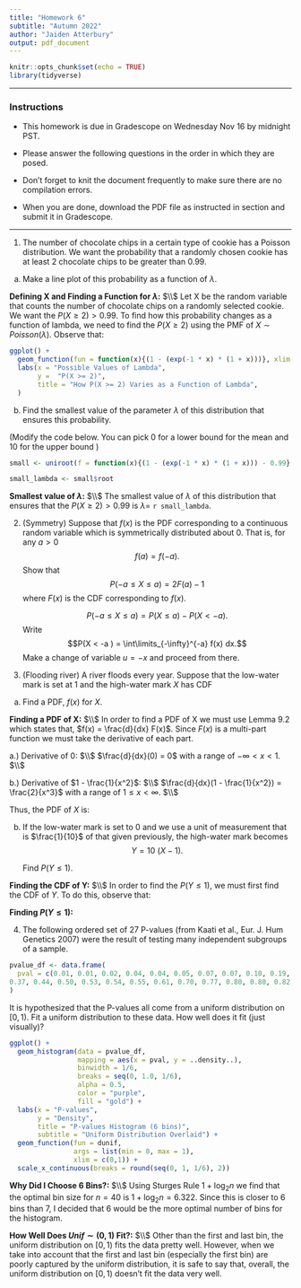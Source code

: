 ```yaml
---
title: "Homework 6"
subtitle: "Autumn 2022"
author: "Jaiden Atterbury"
output: pdf_document
---
```


```r
knitr::opts_chunk$set(echo = TRUE)
library(tidyverse)
```

* * * 

### Instructions

- This homework is due in Gradescope on Wednesday Nov 16 by midnight PST.

- Please answer the following questions in the order in which they are posed. 

- Don't forget to knit the document frequently to make sure there are no compilation errors. 

- When you are done, download the PDF file as instructed in section and submit it in Gradescope. 


* * *


1. The number of chocolate chips in a certain type of cookie has a Poisson distribution. We want the probability that a randomly chosen cookie has at least 2 chocolate chips to be greater than 0.99. 

a. Make a line plot of this probability as a function of $\lambda$. 

**Defining X and Finding a Function for $\lambda$:** $\\$
Let X be the random variable that counts the number of chocolate chips on a randomly selected cookie. We want the $P(X \geq 2) > 0.99$. To find how this probability changes as a function of lambda, we need to find the $P(X \geq 2)$ using the PMF of $X \sim Poisson(\lambda)$. Observe that:

\begin{align*}
P(X \geq 2) &= 1 - P(X < 2) \\
&= 1 - P(X \leq 1) \\
&= 1 - (P(X = 0) + P (X = 1)) \\
&= 1 - e^{- \lambda} - e^{-\lambda} \lambda \\
&= 1 - e^{- \lambda} (1 - \lambda) \\
\end{align*}


```r
ggplot() +
  geom_function(fun = function(x){(1 - (exp(-1 * x) * (1 + x)))}, xlim = c(0, 10)) +
  labs(x = "Possible Values of Lambda",
       y =  "P(X >= 2)",
       title = "How P(X >= 2) Varies as a Function of Lambda",
  ) 
```

b. Find the smallest value of the parameter $\lambda$ of this distribution that ensures this probability.

(Modify the \texttt{uniroot} code below. You can pick 0 for a lower bound for the mean and 10 for the upper bound )

```r
small <- uniroot(f = function(x){(1 - (exp(-1 * x) * (1 + x))) - 0.99}, lower= 0, upper= 10) 

small_lambda <- small$root
```

**Smallest value of $\lambda$:** $\\$
The smallest value of $\lambda$ of this distribution that ensures that the $P(X \geq 2) > 0.99$ is $\lambda =$ `r small_lambda`.

2. (Symmetry) Suppose that $f(x)$ is the PDF corresponding to a continuous random variable which is symmetrically distributed about 0. That is, for any $a > 0$
   $$f(a) = f(-a).$$
	Show that 
	$$P(-a \leq X \leq a) = 2 F(a) - 1$$ where $F(x)$ is the CDF corresponding to  $f(x)$. 

    \emph{Hint:} 
     $$P(-a \leq X \leq a) = P(X \leq a) - P(X < -a).$$ 
     Write
     $$P(X < -a ) = \int\limits_{-\infty}^{-a} f(x) dx.$$ 
     Make a change of variable $u = -x$ and proceed from there.

\begin{align*}
P(-a \leq X \leq a) &= P(X \leq a) - P(X < -a) \\
&= F(a) - \int\limits_{-\infty}^{-a} f(x) dx \\
&= F(a) + \int\limits_{\infty}^{a} f(-u) du \quad \text{(Let $u = -x$)} \\
&= F(a) - \int\limits_{a}^{\infty} f(-u) du \\
&= F(a) - \int\limits_{a}^{\infty} f(u) du \quad \text{(By symmetry)} \\
&= F(a) - \int\limits_{a}^{\infty} f(x) dx \\
&= F(a) - P(X \geq a) \quad \text{(Definition 9.1)} \\
&= F(a) - (1 - P(X \leq a)) \quad \text{(Theorem 2.1.a and Lemma 9.1)} \\
&= F(a) - 1 + F(a) \\
&= 2F(a) - 1
\end{align*}

3. (Flooding river) A river floods every year. Suppose that the low-water mark is set at 1 and the high-water mark $X$ has CDF
\begin{align*}
	F_X(x) &= P(X \leq x) \\
	       &= \left\{ \begin{array}{cc} 
		               0 & x < 1 \\
		               1 - 1/x^2 & 1 \leq x < \infty. \end{array} \right.
\end{align*}

a.  Find a PDF, $f(x)$ for $X$.

**Finding a PDF of X:** $\\$
In order to find a PDF of X we must use Lemma 9.2 which states that, $f(x) = \frac{d}{dx} F(x)$. Since $F(x)$ is a multi-part function we must take the derivative of each part.

a.) Derivative of $0$: $\\$
$\frac{d}{dx}(0) = 0$ with a range of $- \infty < x < 1$. $\\$

b.) Derivative of $1 - \frac{1}{x^2}$: $\\$
$\frac{d}{dx}(1 - \frac{1}{x^2}) = \frac{2}{x^3}$ with a range of $1 \leq x < \infty$. $\\$

Thus, the PDF of $X$ is:
\begin{align*}
	f(x) &= \frac{d}{dx}F(x) \\
	       &= \left\{ \begin{array}{cc} 
		               0 & x < 1 \\
		               \frac{2}{x^3} & 1 \leq x < \infty. \end{array} \right.
\end{align*}

b. If the low-water mark is set to 0 and we use a unit of measurement that is $\frac{1}{10}$ of that given previously, the high-water mark becomes 
     $$Y=10\:(X-1).$$ 
     
   Find $P(Y \leq 1)$. 

**Finding the CDF of Y:** $\\$
In order to find the $P(Y \leq 1)$, we must first find the CDF of $Y$. To do this, observe that:
\begin{align*}
G(Y) &=P(Y \leq y) \\
&= P(10(X - 1) \leq y) \\
&= P(X \leq \frac{1}{10}y + 1) \\
&= F(\frac{1}{10}y + 1) \\
&= 1 - \frac{1}{(\frac{1}{10}y + 1)^2} , 0 \leq y < \infty
\end{align*}

**Finding $P(Y \leq 1)$:** 
\begin{align*}
P(Y \leq 1) &= \int_{0}^{1} 1 - \frac{1}{(\frac{1}{10}y + 1)^2} dy  \\
&= \int_{0}^{1} 1 - (\frac{1}{10}y + 1)^{-2} dy  \\
&= 10 \int_{1}^{\frac{11}{10}} 1 - u^{-2} du \quad \text{(Let u = $\frac{1}{10}y + 1$)} \\
&= 10 \left[u + \frac{1}{u}\right]_1^\frac{11}{10} \\ 
&= 10(\frac{221}{110} - \frac{200}{100}) \\
&= 10(\frac{100}{11000}) \\
&= \frac{1}{11}
\end{align*}

4. The following ordered set of 27 P-values (from Kaati et al., Eur. J. Hum Genetics 2007) were the result of testing many independent subgroups of a sample. 

```r
pvalue_df <- data.frame( 
  pval = c(0.01, 0.01, 0.02, 0.04, 0.04, 0.05, 0.07, 0.07, 0.10, 0.19, 0.24, 0.27, 0.34,
0.37, 0.44, 0.50, 0.53, 0.54, 0.55, 0.61, 0.70, 0.77, 0.80, 0.80, 0.82, 0.94, 0.99)
)
```

It is hypothesized that the P-values all come from a
uniform distribution on $[0,1)$. Fit a uniform distribution to these data. How well does it fit (just visually)?

```r
ggplot() +
  geom_histogram(data = pvalue_df,
                 mapping = aes(x = pval, y = ..density..),
                 binwidth = 1/6,
                 breaks = seq(0, 1.0, 1/6),
                 alpha = 0.5,
                 color = "purple",
                 fill = "gold") +
  labs(x = "P-values",
       y = "Density",
       title = "P-values Histogram (6 bins)",
       subtitle = "Uniform Distribution Overlaid") +
  geom_function(fun = dunif,
                args = list(min = 0, max = 1),
                xlim = c(0,1)) +
  scale_x_continuous(breaks = round(seq(0, 1, 1/6), 2))
```

**Why Did I Choose 6 Bins?:** $\\$
Using Sturges Rule $1 + \log_2{n}$ we find that the optimal bin size for $n = 40$ is $1 + \log_2{n} = 6.322$. Since this is closer to 6 bins than 7, I decided that 6 would be the more optimal number of bins for the histogram.

**How Well Does $Unif \sim (0, 1)$ Fit?:** $\\$
Other than the first and last bin, the uniform distribution on $[0, 1)$ fits the data pretty well. However, when we take into account that the first and last bin (especially the first bin) are poorly captured by the uniform distribution, it is safe to say that, overall, the uniform distribution on $[0, 1)$ doesn't fit the data very well.

